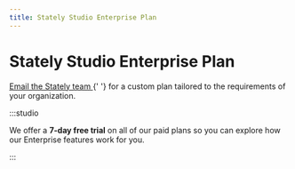 ```yaml
---
title: Stately Studio Enterprise Plan
---
```


# Stately Studio Enterprise Plan

<p>
  <a href="mailto:sales@stately.com?subject=I'm interested in Stately Studio Enterprise plan">
    Email the Stately team
  </a>{' '}
  for a custom plan tailored to the requirements of your organization.
</p>

:::studio

We offer a **7-day free trial** on all of our paid plans so you can explore how our Enterprise features work for you.

:::
